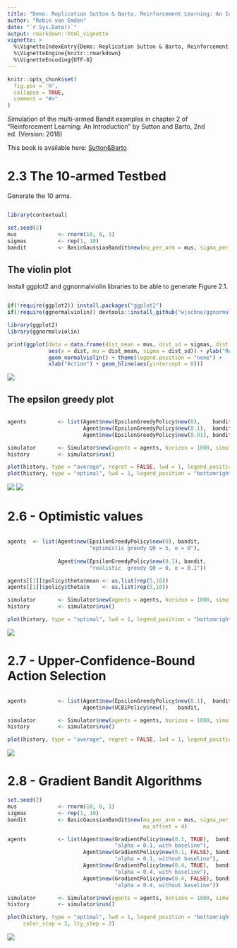```yaml
---
title: "Demo: Replication Sutton & Barto, Reinforcement Learning: An Introduction, Chapter 2"
author: "Robin van Emden"
date: "`r Sys.Date()`"
output: rmarkdown::html_vignette
vignette: >
  %\VignetteIndexEntry{Demo: Replication Sutton & Barto, Reinforcement Learning: An Introduction, Chapter 2}
  %\VignetteEngine{knitr::rmarkdown}
  %\VignetteEncoding{UTF-8}
---
```


```r
knitr::opts_chunk$set(
  fig.pos = 'H',
  collapse = TRUE,
  comment = "#>"
)
```

Simulation of the multi-armed Bandit examples in chapter 2 of "Reinforcement Learning: An Introduction" by Sutton and Barto, 2nd ed. (Version: 2018)

This book is available here: [Sutton&Barto](http://incompleteideas.net/book/the-book-2nd.html)

# 2.3 The 10-armed Testbed

Generate the 10 arms.

```r

library(contextual)

set.seed(2)
mus             <- rnorm(10, 0, 1)
sigmas          <- rep(1, 10)
bandit          <- BasicGaussianBandit$new(mu_per_arm = mus, sigma_per_arm = sigmas)

```

## The violin plot

Install ggplot2 and ggnormalviolin libraries to be able to generate Figure 2.1.


```r

if(!require(ggplot2)) install.packages("ggplot2")
if(!require(ggnormalviolin)) devtools::install_github("wjschne/ggnormalviolin")

library(ggplot2)
library(ggnormalviolin)

print(ggplot(data = data.frame(dist_mean = mus, dist_sd = sigmas, dist = factor((1:10))), 
             aes(x = dist, mu = dist_mean, sigma = dist_sd)) + ylab("Reward distribution") +
             geom_normalviolin() + theme(legend.position = "none") + 
             xlab("Action") + geom_hline(aes(yintercept = 0)))

```

![](sutton_violin.jpg)

## The epsilon greedy plot 

```r

agents          <- list(Agent$new(EpsilonGreedyPolicy$new(0),    bandit, "e = 0, greedy"),
                        Agent$new(EpsilonGreedyPolicy$new(0.1),  bandit, "e = 0.1"),
                        Agent$new(EpsilonGreedyPolicy$new(0.01), bandit, "e = 0.01"))

simulator       <- Simulator$new(agents = agents, horizon = 1000, simulations = 2000)
history         <- simulator$run()

plot(history, type = "average", regret = FALSE, lwd = 1, legend_position = "bottomright")
plot(history, type = "optimal", lwd = 1, legend_position = "bottomright")

```

![](sutton_eg_1.jpg)
![](sutton_eg_2.jpg)




# 2.6 - Optimistic values 

```r

agents  <- list(Agent$new(EpsilonGreedyPolicy$new(0), bandit, 
                          "optimistic greedy Q0 = 5, e = 0"),
                          
                Agent$new(EpsilonGreedyPolicy$new(0.1), bandit, 
                          "realistic  greedy Q0 = 0, e = 0.1"))

agents[[1]]$policy$theta$mean <- as.list(rep(5,10))
agents[[1]]$policy$theta$n    <- as.list(rep(5,10))

simulator       <- Simulator$new(agents = agents, horizon = 1000, simulations = 2000)
history         <- simulator$run()

plot(history, type = "optimal", lwd = 1, legend_position = "bottomright")

```
![](sutton_optimistic.jpg)


# 2.7 - Upper-Confidence-Bound Action Selection 

```r

agents          <- list(Agent$new(EpsilonGreedyPolicy$new(0.1),  bandit, "EGreedy"),
                        Agent$new(UCB1Policy$new(),   bandit,            "UCB1"))

simulator       <- Simulator$new(agents = agents, horizon = 1000, simulations = 2000)
history         <- simulator$run()

plot(history, type = "average", regret = FALSE, lwd = 1, legend_position = "bottomright")

```

![](sutton_ucb.jpg)

# 2.8 - Gradient Bandit Algorithms 

```r
set.seed(2)
mus             <- rnorm(10, 0, 1)
sigmas          <- rep(1, 10)
bandit          <- BasicGaussianBandit$new(mu_per_arm = mus, sigma_per_arm = sigmas,
                                           mu_offset = 4)

agents          <- list(Agent$new(GradientPolicy$new(0.1, TRUE),  bandit,
                                  "alpha = 0.1, with baseline"),
                        Agent$new(GradientPolicy$new(0.1, FALSE), bandit,
                                  "alpha = 0.1, without baseline"),
                        Agent$new(GradientPolicy$new(0.4, TRUE),  bandit,
                                  "alpha = 0.4, with baseline"),
                        Agent$new(GradientPolicy$new(0.4, FALSE), bandit,
                                  "alpha = 0.4, without baseline"))

simulator       <- Simulator$new(agents = agents, horizon = 1000, simulations = 2000)
history         <- simulator$run()

plot(history, type = "optimal", lwd = 1, legend_position = "bottomright",
     color_step = 2, lty_step = 2)
```
![](sutton_gradient.jpg)
